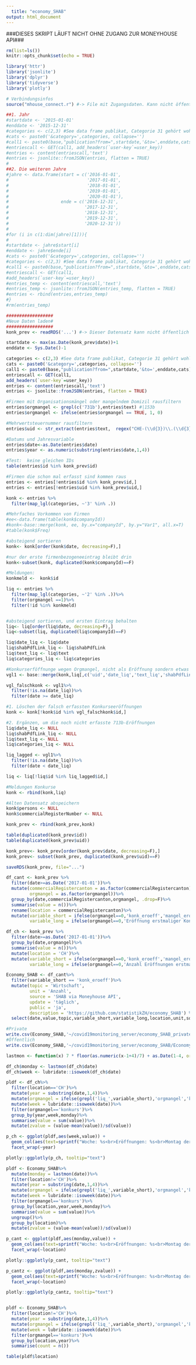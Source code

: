 ```yaml
---
  title: "economy_SHAB"
output: html_document
---
```


###DIESES SKRIPT LÄUFT NICHT OHNE ZUGANG ZUR MONEYHOUSE API###
  
```r
rm(list=ls())
knitr::opts_chunk$set(echo = TRUE)

library('httr')
library('jsonlite')
library('dplyr')
library('tidyverse')
library('plotly')

# Verbindungsinfos
source("mhouse_connect.r") #-> File mit Zugangsdaten. Kann nicht öffentlich gemacht werden

```

```r
##1. Jahr
#startdate <- '2015-01-01'
#enddate <- '2015-12-31'
#categories <- c(2,3) #See data frame publikat, Categorie 31 gehört wohl zu den Konkursämtern
#cats <- paste0('&category=',categories, collapse='')
#call1 <- paste0(base,"publication?from=",startdate,'&to=',enddate,cats)
#entriescall <- GET(call1, add_headers(`user-key`=user_key))
#entries <- content(entriescall,'text')
#entries <- jsonlite::fromJSON(entries, flatten = TRUE)
#
##2. Die weiteren Jahre
#jahre <- data.frame(start = c('2016-01-01',
#                              '2017-01-01',
#                              '2018-01-01',
#                              '2019-01-01',
#                              '2020-01-01'),
#                    ende = c('2016-12-31',
#                             '2017-12-31',
#                             '2018-12-31',
#                             '2019-12-31',
#                             '2020-12-31'))
#
#for (i in c(1:dim(jahre)[1])){
#  
#startdate <- jahre$start[i]
#enddate <- jahre$ende[i]
#cats <- paste0('&category=',categories, collapse='')
#categories <- c(2,3) #See data frame publikat, Categorie 31 gehört wohl zu den Konkursämtern
#call1 <- paste0(base,"publication?from=",startdate,'&to=',enddate,cats)
#entriescall <- GET(call1,
#add_headers(`user-key`=user_key))
#entries_temp <- content(entriescall,'text')
#entries_temp <- jsonlite::fromJSON(entries_temp, flatten = TRUE)
#entries <- rbind(entries,entries_temp)
#}
#rm(entries_temp)
```

```r
##################
#Neue Daten laden#
##################
konk_prev <- readRDS('...') #-> Dieser Datensatz kann nicht öffentlich gemacht werden. Er enthält die einzelnen Meldungen.

startdate <- max(as.Date(konk_prev$date))+1
enddate <- Sys.Date()-1

categories <- c(2,3) #See data frame publikat, Categorie 31 gehört wohl zu den Konkursämtern
cats <- paste0('&category=',categories, collapse='')
call1 <- paste0(base,"publication?from=",startdate,'&to=',enddate,cats)
entriescall <- GET(call1,
add_headers(`user-key`=user_key))
entries <- content(entriescall,'text')
entries <- jsonlite::fromJSON(entries, flatten = TRUE)

#Firmen mit Organisationsmängel oder mangelndem Domizil rausfiltern 
entries$orgmangel <- grepl(c('731b'),entries$text) #|153b
entries$orgmangel <- ifelse(entries$orgmangel == TRUE, 1, 0)

#Mehrwertsteuernummer rausfiltern
entries$uid <- str_extract(entries$text,  regex("CHE-(\\d{3})\\.(\\d{3})\\.(\\d{3})")) #Achtung: Es werden nur Firmen erfasst, keine Administrativeinheiten (deren Nummber beginnt mit ADM)

#Datums und Jahresvariable
entries$date<-as.Date(entries$date)
entries$year <- as.numeric(substring(entries$date,1,4))

#Test:  keine gleichen IDs
table(entries$id %in% konk_prev$id)

#Firmen die schon mal erfasst sind kommen raus
entries <- entries[!entries$id %in% konk_prev$id,]
entries <- entries[!entries$uid %in% konk_prev$uid,]
```

```r
konk <- entries %>%
  filter(map_lgl(categories, ~'3' %in% .))

#Mehrfaches Vorkommen von Firmen
#ee<-data.frame(table(konk$companyId))
#konk<-base::merge(konk, ee, by.x="companyId", by.y="Var1", all.x=T)
#table(konk$Freq)

#absteigend sortieren
konk<- konk[order(konk$date, decreasing=F),]

#nur der erste firmenbezogeneeintrag bleibt drin 
konk<-subset(konk, duplicated(konk$companyId)==F) 

#Meldungen: 
konkmeld <-  konk$id


```

```r
liq <- entries %>%
  filter(map_lgl(categories, ~'2' %in% .))%>%
  filter(orgmangel ==1)%>%
  filter(!id %in% konkmeld)


#absteigend sortieren, und ersten Eintrag behalten
liq<- liq[order(liq$date, decreasing=F),]
liq<-subset(liq, duplicated(liq$companyId)==F) 

```

```r
liq$date_liq <- liq$date
liq$shabPdfLink_liq <- liq$shabPdfLink
liq$text_liq <- liq$text
liq$categories_liq <- liq$categories

#Konkurserföffnunge wegen Orgmangel, nicht als Eröffnung sondern etwas anderes erfasst sind:
vgl1 <- base::merge(konk,liq[,c('uid','date_liq','text_liq','shabPdfLink_liq','categories_liq')], by=c('uid'),all.x=T, all.y=F)

vgl_falschkonk <- vgl1%>%
  filter(!is.na(date_liq))%>%
  filter(date >= date_liq)

#1. Löschen der falsch erfassten Konkurseeröffnungen
konk <- konk[!konk$id %in% vgl_falschkonk$id,]

#2. Ergänzen, um die noch nicht erfasste 713b-Eröffnungen
liq$date_liq <- NULL
liq$shabPdfLink_liq <- NULL
liq$text_liq <- NULL
liq$categories_liq <- NULL

liq_lagged <- vgl1%>%
  filter(!is.na(date_liq))%>%
  filter(date < date_liq)

liq <- liq[!liq$id %in% liq_lagged$id,]

#Meldungen Konkurse
konk <- rbind(konk,liq)

#Alten Datensatz abspeichern
konk$persons <- NULL
konk$commercialRegisterNumber <- NULL

konk_prev <- rbind(konk_prev,konk)

table(duplicated(konk_prev$id))
table(duplicated(konk_prev$uid))

konk_prev<- konk_prev[order(konk_prev$date, decreasing=F),]
konk_prev<- subset(konk_prev, duplicated(konk_prev$uid)==F) 

saveRDS(konk_prev, file="...")
```

```r
df_cant <- konk_prev %>%
  filter(date>=as.Date('2017-01-01'))%>%
  mutate(commercialRegistercanton = as.factor(commercialRegistercanton),
         orgmangel = as.factor(orgmangel))%>%
  group_by(date,commercialRegistercanton,orgmangel, .drop=F)%>%
  summarise(value = n())%>%
  rename(location = commercialRegistercanton)%>%
  mutate(variable_short = ifelse(orgmangel==0,'konk_eroeff','mangel_eroeff'),
         variable_long = ifelse(orgmangel==0,'Eröffnung erstmaliger Konkursverfahren','Erstmalige Eröffnungen eines Konkursverfahrens wegen organisatorischer Mängel'))

df_ch <- konk_prev %>%
  filter(date>=as.Date('2017-01-01'))%>%
  group_by(date,orgmangel)%>%
  summarise(value = n())%>%
  mutate(location = 'CH')%>%
  mutate(variable_short = ifelse(orgmangel==0,'konk_eroeff','mangel_eroeff'),
         variable_long = ifelse(orgmangel==0,'Anzahl Eröffnungen erstmaliger Konkursverfahren (exkl. Verfahren nach Art. 731b OR)','Erstmalige Eröffnungen eines Konkursverfahrens wegen organisatorischer Mängel'))

Economy_SHAB <- df_cant%>%
  filter(variable_short == 'konk_eroeff')%>%
  mutate(topic = 'Wirtschaft',
         unit = 'Anzahl',
         source = 'SHAB via Moneyhouse API',
         update = 'täglich',
         public = 'ja',
         description = 'https://github.com/statistikZH/economy_SHAB') %>%
  select(date,value,topic,variable_short,variable_long,location,unit,source,update,public,description)

#Private
write.csv(Economy_SHAB,'~/covid19monitoring_server/economy_SHAB_private/Economy_SHAB.csv',row.names=F, fileEncoding = "UTF-8")
#Öffentlich
write.csv(Economy_SHAB,'~/covid19monitoring_server/economy_SHAB/Economy_SHAB.csv',row.names=F, fileEncoding = "UTF-8")
```

```r
lastmon <- function(x) 7 * floor(as.numeric(x-1+4)/7) + as.Date(1-4, origin="1970-01-01")

df_ch$monday <- lastmon(df_ch$date)
df_ch$week <- lubridate::isoweek(df_ch$date)

pldf <- df_ch%>%
  filter(location=='CH')%>%
  mutate(year = substring(date,1,4))%>%
  mutate(orgmangel = ifelse(grepl('liq_',variable_short),'orgmangel','konkurs'))%>%
  mutate(week = lubridate::isoweek(date))%>%
  filter(orgmangel=='konkurs')%>%
  group_by(year,week,monday)%>%
  summarise(value = sum(value))%>%
  mutate(zvalue = (value-mean(value))/sd(value))

p_ch <- ggplot(pldf,aes(week,value)) +
  geom_col(aes(text=sprintf("Woche: %s<br>Eröffnungen: %s<br>Montag der Woche:%s", week, value,monday)))+
  facet_wrap(~year)

plotly::ggplotly(p_ch, tooltip="text")

```

```r
pldf <- Economy_SHAB%>%
  mutate(monday = lastmon(date))%>%
  filter(location!='CH')%>%
  mutate(year = substring(date,1,4))%>%
  mutate(orgmangel = ifelse(grepl('liq_',variable_short),'orgmangel','konkurs'))%>%
  mutate(week = lubridate::isoweek(date))%>%
  filter(orgmangel=='konkurs')%>%
  group_by(location,year,week,monday)%>%
  summarise(value = sum(value))%>%
  ungroup()%>%
  group_by(location)%>%
  mutate(zvalue = (value-mean(value))/sd(value))

p_cant <- ggplot(pldf,aes(monday,value)) +
  geom_col(aes(text=sprintf("Woche: %s<br>Eröffnungen: %s<br>Montag der Woche:%s", week, value,monday)))+
  facet_wrap(~location)

plotly::ggplotly(p_cant, tooltip="text")

```

```r

p_cantz <- ggplot(pldf,aes(monday,zvalue)) +
  geom_col(aes(text=sprintf("Woche: %s<br>Eröffnungen: %s<br>Montag der Woche:%s", week, value,monday)))+
  facet_wrap(~location)

plotly::ggplotly(p_cantz, tooltip="text")


pldf <- Economy_SHAB%>%
  filter(location!='CH')%>%
  mutate(year = substring(date,1,4))%>%
  mutate(orgmangel = ifelse(grepl('liq_',variable_short),'orgmangel','konkurs'))%>%
  mutate(week = lubridate::isoweek(date))%>%
  filter(orgmangel=='konkurs')%>%
  group_by(location,year)%>%
  summarise(count = n())

table(pldf$location)

```


